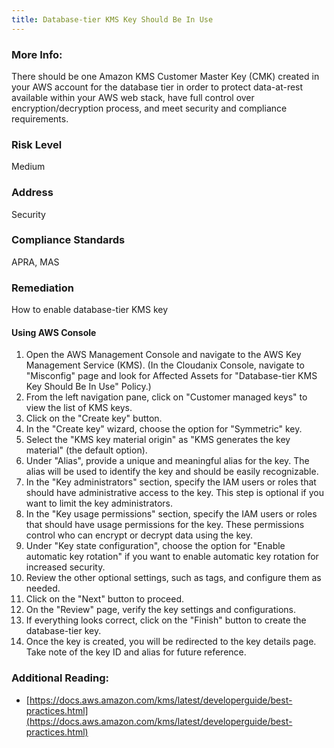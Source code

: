 ```yaml
---
title: Database-tier KMS Key Should Be In Use
---
```


### More Info:

There should be one Amazon KMS Customer Master Key (CMK) created in your AWS account for the database tier in order to protect data-at-rest available within your AWS web stack, have full control over encryption/decryption process, and meet security and compliance requirements.

### Risk Level

Medium

### Address

Security

### Compliance Standards

APRA, MAS

### Remediation

How to enable database-tier KMS key

#### Using AWS Console

1. Open the AWS Management Console and navigate to the AWS Key Management Service (KMS).
    (In the Cloudanix Console, navigate to "Misconfig" page and look for Affected Assets for "Database-tier KMS Key Should Be In Use" Policy.)
2. From the left navigation pane, click on "Customer managed keys" to view the list of KMS keys.
3. Click on the "Create key" button.
4. In the "Create key" wizard, choose the option for "Symmetric" key.
5. Select the "KMS key material origin" as "KMS generates the key material" (the default option).
6. Under "Alias", provide a unique and meaningful alias for the key. The alias will be used to identify the key and should be easily recognizable.
7. In the "Key administrators" section, specify the IAM users or roles that should have administrative access to the key. This step is optional if you want to limit the key administrators.
8. In the "Key usage permissions" section, specify the IAM users or roles that should have usage permissions for the key. These permissions control who can encrypt or decrypt data using the key.
9. Under "Key state configuration", choose the option for "Enable automatic key rotation" if you want to enable automatic key rotation for increased security.
10. Review the other optional settings, such as tags, and configure them as needed.
11. Click on the "Next" button to proceed.
12. On the "Review" page, verify the key settings and configurations.
13. If everything looks correct, click on the "Finish" button to create the database-tier key.
14. Once the key is created, you will be redirected to the key details page. Take note of the key ID and alias for future reference.

### Additional Reading:

- [https://docs.aws.amazon.com/kms/latest/developerguide/best-practices.html](https://docs.aws.amazon.com/kms/latest/developerguide/best-practices.html)

